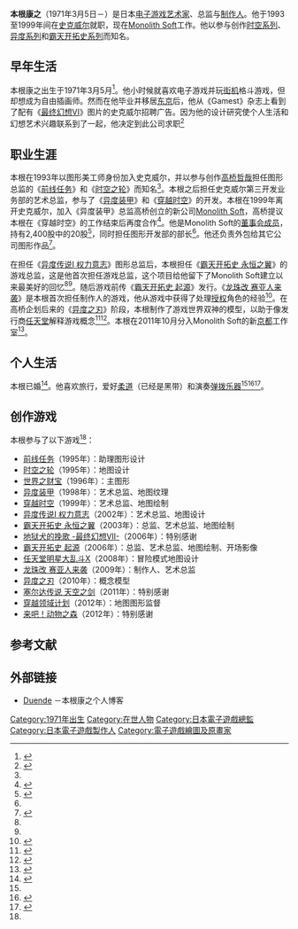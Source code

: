 {{NoteTA
| G1=Games
| G2=Square Enix
}}
{{Infobox person
| native_name = 本根 康之
| native_name_lang = 
| image =
| image_size =
| alt =
| caption =
| birth_date = {{Birth date and age|1971|03|05}}
| birth_place =
| residence = {{flag|日本}}[[京都|京都]]
| nationality =
| other_names =
| education =
| alma_mater =
| occupation = [[艺术总监|艺术总监]]
| boards = [[Monolith_Soft|Monolith Soft]]
| spouse =
| children =
| website = {{URL|http://honnesan.seesaa.net/}}
| signature = Yasuyuki Honne signature.png
| signature_alt = Y. Honne
}}
{{Japanese|japanese=本根 康之|kana=ほんね やすゆき|romaji=Honne Yasuyuki}}

'''本根康之'''（1971年3月5日－）是日本[[电子游戏艺术家|电子游戏艺术家]]、总监与[[电子游戏制作人|制作人]]。他于1993至1999年间在[[史克威尔|史克威尔]]就职，现在[[Monolith_Soft|Monolith Soft]]工作。他以参与创作[[时空系列|时空系列]]、[[异度传说|异度系列]]和[[霸天开拓史系列|霸天开拓史系列]]而知名。

== 早年生活 ==

本根康之出生于1971年3月5月<ref>{{cite web | url=http://twitter.com/#!/honnesan/status/44050124934103040 | title=無理やり有意義な誕生日にしてみた一日だったけど、ま、 ... | first=Yasuyuki | last=Honne | date=March 5, 2011 | publisher=[[Twitter|Twitter]] | language=ja | accessdate=May 13, 2011 | archive-date=2012-05-30 | archive-url=https://archive.is/20120530152615/http://twitter.com/%23!/wikileaks/status/28438570865#!/honnesan/status/44050124934103040 | dead-url=no }}</ref>。他小时候就喜欢电子游戏并玩[[街机|街机]]格斗游戏，但却想成为自由插画师。然而在他毕业并移居[[东京|东京]]后，他从《Gamest》杂志上看到了配有《[[最终幻想VI|最终幻想VI]]》图片的史克威尔招聘广告。因为他的设计研究使个人生活和幻想艺术兴趣联系到了一起，他决定到此公司求职<ref name="monolithsoft">{{cite web | url=http://www.monolithsoft.co.jp/special/interview/vol03/vol03_1.html | title=ゲームとCGの進化について | first=Hirohide | last=Sugiura | date=May 19, 2010 | publisher=[[Monolith_Soft|Monolith Soft]] | language=ja | accessdate=May 13, 2011 | pages=1–2 | deadurl=yes | archiveurl=https://web.archive.org/web/20110512034810/http://www.monolithsoft.co.jp/special/interview/vol03/vol03_1.html | archivedate=2011年5月12日 }}</ref>

== 职业生涯 ==

本根在1993年以图形美工师身份加入史克威尔，并以参与创作[[高橋哲哉_(遊戲製作人)|高桥哲哉]]担任图形总监的《[[前线任务_(游戏)|前线任务]]》和《[[时空之轮|时空之轮]]》而知名<ref name="monolithsoft" />。本根之后担任史克威尔第三开发业务部的艺术总监，参与了《[[异度装甲|异度装甲]]》和《[[穿越时空|穿越时空]]》的开发。本根在1999年离开史克威尔，加入《异度装甲》总监高桥创立的新公司[[Monolith_Soft|Monolith Soft]]，高桥提议本根在《穿越时空》的工作结束后再度合作<ref name="itmedia">{{cite web | url=http://gamez.itmedia.co.jp/games/ps2/xeno/staff/03/index.html | title=本根康之氏 | author= | date=July 3, 2001 | publisher=ITmedia | language=ja | accessdate=May 13, 2011 | pages=1–2 | archive-date=2016-03-04 | archive-url=https://web.archive.org/web/20160304204854/http://gamez.itmedia.co.jp/games/ps2/xeno/staff/03/index.html | dead-url=no }}</ref>。他是Monolith Soft的[[董事会|董事会成员]]，持有2,400股中的20股<ref>{{cite web | url=http://www.monolithsoft.co.jp/company/plofile.html | title=会社概要 | author= | date=July 9, 2010 | publisher=[[Monolith_Soft|Monolith Soft]] | language=ja | accessdate=May 13, 2011 | deadurl=yes | archiveurl=https://web.archive.org/web/20110606025327/http://www.monolithsoft.co.jp/company/plofile.html | archivedate=2011年6月6日 }}</ref>，同时担任图形开发部的部长<ref name="itmedia" />。他还负责外包给其它公司图形作品<ref name="andriasang">{{cite web | url=http://www.andriasang.com/e/blog/2010/05/19/baten_katios_director_new_project/ | title=What Is Baten Kaitos Director Yasuyuki Honne Up To? | first=Anoop | last=Gantayat | date=May 19, 2010 | publisher=Andriasang | accessdate=May 13, 2011 | deadurl=yes | archiveurl=https://web.archive.org/web/20110813233344/http://www.andriasang.com/e/blog/2010/05/19/baten_katios_director_new_project/ | archivedate=2011年8月13日 }}</ref>。

在担任《[[异度传说I_权力意志|异度传说I 权力意志]]》图形总监后，本根担任《[[霸天开拓史_永恒之翼|霸天开拓史 永恒之翼]]》的游戏总监，这是他首次担任游戏总监，这个项目给他留下了Monolith Soft建立以来最美好的回忆<ref name="monolithsoft" /><ref name="andriasang" />。随后游戏前传《[[霸天开拓史_起源|霸天开拓史 起源]]》发行。《[[龙珠改_赛亚人来袭|龙珠改 赛亚人来袭]]》是本根首次担任制作人的游戏，他从游戏中获得了处理[[授权|授权]]角色的经验<ref>{{cite web | url=http://honnesan.seesaa.net/article/118300918.html | title=ドラゴンボール改 サイヤ人来襲 発売！ | first=Yasuyuki | last=Honne | date=April 29, 2009 | publisher=Duende | language=ja | accessdate=May 13, 2011 | archive-date=2019-11-13 | archive-url=https://web.archive.org/web/20191113173920/http://honnesan.seesaa.net/article/118300918.html | dead-url=no }}</ref>。在高桥企划后来的《[[异度之刃|异度之刃]]》阶段，本根制作了游戏世界双神的模型，以助于像发行商[[任天堂|任天堂]]解释游戏概念<ref>{{cite web | url=http://honnesan.seesaa.net/article/141575170.html | title=ゲームと模型 | first=Yasuyuki | last=Honne | date=February 19, 2010 | publisher=Duende | language=ja | accessdate=May 13, 2011 | archive-date=2020-08-08 | archive-url=https://web.archive.org/web/20200808231634/http://honnesan.seesaa.net/article/141575170.html | dead-url=no }}</ref><ref>{{cite web | url=http://www.andriasang.com/e/blog/2010/02/17/xenoblade_preview/ | title=First Details: Xenoblade | first=Anoop | last=Gantayat | date=February 17, 2010 | publisher=Andriasang | accessdate=May 13, 2011 | deadurl=yes | archiveurl=https://web.archive.org/web/20100223043542/http://www.andriasang.com/e/blog/2010/02/17/xenoblade_preview/ | archivedate=2010年2月23日 }}</ref>。本根在2011年10月分入Monolith Soft的新[[京都|京都]]工作室<ref>{{cite web | url=http://www.monolithsoft.co.jp/special/interview/vol10/vol10_1.html | title=モノリスソフト京都スタジオ設立 | first=Hirohide | last=Sugiura | date=November 28, 2011 | publisher=[[Monolith_Soft|Monolith Soft]] | language=ja | accessdate=February 29, 2012 | pages=1–3 | deadurl=yes | archiveurl=https://web.archive.org/web/20120303054012/http://www.monolithsoft.co.jp/special/interview/vol10/vol10_1.html | archivedate=2012年3月3日 }}</ref>。

== 个人生活 ==

本根已婚<ref>{{cite web | url=http://honnesan.seesaa.net/article/21178534.html | title=イプ作り | first=Yasuyuki | last=Honne | date=July 22, 2006 | publisher=Duende | language=ja | accessdate=May 13, 2011 | archive-date=2019-11-13 | archive-url=https://web.archive.org/web/20191113173919/http://honnesan.seesaa.net/article/21178534.html | dead-url=no }}</ref>。他喜欢旅行，爱好[[柔道|柔道]]（已经是黑带）和演奏[[弹拨乐器|弹拨乐器]]<ref name="monolithsoft" /><ref>{{cite web | url=http://honnesan.seesaa.net/article/102257774.html | title=柔道再開 | first=Yasuyuki | last=Honne | date=July 6, 2008 | publisher=Duende | language=ja | accessdate=May 13, 2011 | archive-date=2019-11-13 | archive-url=https://web.archive.org/web/20191113172413/http://honnesan.seesaa.net/article/102257774.html | dead-url=no }}</ref><ref name="duende">{{cite web | url=http://honnesan.seesaa.net/ | title=Duende | first=Yasuyuki | last=Honne | publisher=Duende | language=ja | accessdate=May 13, 2011 | archive-date=2021-03-24 | archive-url=https://web.archive.org/web/20210324110012/http://honnesan.seesaa.net/ | dead-url=no }}</ref>。

== 创作游戏 ==

本根参与了以下游戏<ref name="duende" />：

* [[前线任务_(游戏)|前线任务]]（1995年）：助理图形设计
* [[时空之轮|时空之轮]]（1995年）：地图设计
* [[世界之财宝|世界之财宝]]（1996年）：主图形
* [[异度装甲|异度装甲]]（1998年）：艺术总监、地图纹理
* [[穿越时空|穿越时空]]（1999年）：艺术总监、地图绘制
* [[异度传说I_权力意志|异度传说I 权力意志]]（2002年）：艺术总监、地图设计
* [[霸天开拓史_永恒之翼|霸天开拓史 永恒之翼]]（2003年）：总监、艺术总监、地图绘制
* [[地狱犬的挽歌_-最终幻想VII-|地狱犬的挽歌 -最终幻想VII-]]（2006年）：特别感谢
* [[霸天开拓史_起源|霸天开拓史 起源]]（2006年）：总监、艺术总监、地图绘制、开场影像
* [[任天堂明星大乱斗X|任天堂明星大乱斗X]]（2008年）：冒险模式地图设计
* [[龙珠改_赛亚人来袭|龙珠改 赛亚人来袭]]（2009年）：制作人、艺术总监
* [[异度之刃|异度之刃]]（2010年）：概念模型
* [[塞尔达传说_天空之剑|塞尔达传说 天空之剑]]（2011年）：特别感谢
* [[穿越领域计划|穿越领域计划]]（2012年）：地图图形监督
* [[来吧！动物之森|来吧！动物之森]]（2012年）：特别感谢

== 参考文献 ==
{{reflist}}

== 外部链接 ==

* [http://honnesan.seesaa.net/ Duende] {{Wayback|url=http://honnesan.seesaa.net/ |date=20210324110012 }}－本根康之个人博客 {{ja}}

{{DEFAULTSORT:Honne Yasuyuki}}
[[Category:1971年出生|Category:1971年出生]]
[[Category:在世人物|Category:在世人物]]
[[Category:日本電子遊戲總監|Category:日本電子遊戲總監]]
[[Category:日本電子遊戲製作人|Category:日本電子遊戲製作人]]
[[Category:電子遊戲繪圖及原畫家|Category:電子遊戲繪圖及原畫家]]